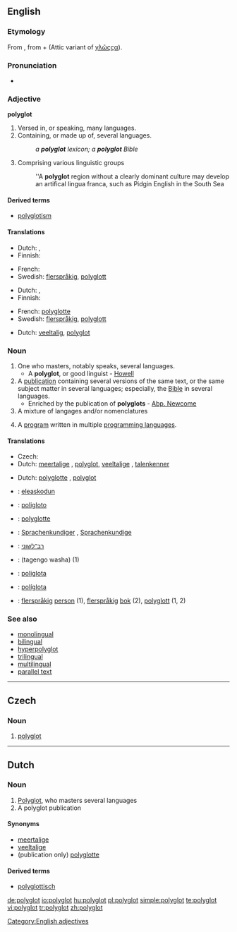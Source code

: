 ==English==

===Etymology===
From {{etyl|grc|en}} {{term|πολύγλωττος||lang=grc|tr=poluglōttos|'many-tongied, polyglot'}}, from {{term|πολύς||tr=polus|lang=grc|many}} + {{term|γλῶττα||lang=grc|tr=glōtta|'tongue, language'}} (Attic variant of [[γλῶςςα]]).

===Pronunciation===
* {{IPA|/pɒliːglɒt/}}

===Adjective===
'''polyglot'''

# Versed in, or speaking, many languages.
# Containing, or made up of, several languages.
#: ''a '''polyglot''' lexicon; a '''polyglot''' Bible''
# Comprising various linguistic groups
#: ''A '''polyglot''' region without a clearly dominant culture may develop an artifical lingua franca, such as Pidgin English in the South Sea

====Derived terms====
* [[polyglotism]]

====Translations====
{{trans-top|Versed in, or speaking, many languages}}
* Dutch: {{t+|nl|meertalig}}, {{t-|nl|polyglot}}
* Finnish: {{t-|fi|monikielinen}}
{{trans-mid}}
* French: {{t+|fr|polyglotte}}
* Swedish: [[flerspråkig]], [[polyglott]]
{{trans-bottom}}

{{trans-top|Containing, or made up of, several languages}}
* Dutch: {{t+|nl|meertalig}}, {{t-|nl|polyglot}}
* Finnish: {{t-|fi|monikielinen}}
{{trans-mid}}
* French: [[polyglotte]]
* Swedish: [[flerspråkig]], [[polyglott]]
{{trans-bottom}}

{{trans-top|Comprising various linguistic groups}}
* Dutch: [[veeltalig]], [[#Dutch|polyglot]]
{{trans-mid}}
{{trans-bottom}}

===Noun===
{{en-noun|polyglots}}

# One who masters, notably speaks, several languages.
#* A '''polyglot''', or good linguist - [[Howell]]
# A [[publication]] containing several versions of the same text, or the same subject matter in several languages; especially, the [[Bible]] in several languages.
#* Enriched by the publication of '''polyglots''' - [[Abp. Newcome]]
# A mixture of langages and/or nomenclatures
# {{computer programming}} A [[program]] written in multiple [[programming language]]s.

====Translations====
{{trans-top|one who masters, notably speaks, several languages}}
* Czech: {{t-|cs|polyglot|m}}
* Dutch: [[meertalige]] {{m}}, [[#Dutch|polyglot]], [[veeltalige]] {{m}}, [[talenkenner]] {{m}}
{{trans-mid}}
{{trans-bottom}}

{{trans-top|publication containing several versions of the same}}
* Dutch: [[polyglotte]] {{m|f}}, [[#Dutch|polyglot]]
{{trans-mid}}
{{trans-bottom}}

{{checktrans-top}}
* {{ttbc|Basque}}: [[eleaskodun]]
* {{ttbc|Esperanto}}: [[poligloto]]
* {{ttbc|French}}: [[polyglotte]] {{m|f}}
* {{ttbc|German}}: [[Sprachenkundiger]] {{m}}, [[Sprachenkundige]] {{f}}
{{trans-mid}}
* {{ttbc|Hebrew}}: [[רב־לשוני]]
* {{ttbc|Japanese}}: {{Jpan|[[多言語話者]]}} (tagengo washa) (1)
* {{ttbc|Portuguese}}: [[poliglota]] {{m|f}}
* {{ttbc|Spanish}}: [[políglota]] {{m}}
* {{ttbc|Swedish}}: [[flerspråkig]] [[person]] {{c}} (1), [[flerspråkig]] [[bok]] {{c}} (2), [[polyglott]] {{c}} (1, 2)
{{trans-bottom}}

===See also===
* [[monolingual]]
* [[bilingual]]
* [[hyperpolyglot]]
* [[trilingual]]
* [[multilingual]]
* [[parallel text]]

[[Category:English adjectives]]

----

==Czech==

===Noun===
{{cs-noun|g=m}}

# {{sense|person}} [[#English|polyglot]]

----

==Dutch==

===Noun===
{{nl-noun|polyglotten|g=m}}

# [[#English|Polyglot]], who masters several languages
# A polyglot publication

====Synonyms====
* [[meertalige]] {{m}}
* [[veeltalige]] {{m}}
* (publication only) [[polyglotte]] {{m|v}}

====Derived terms====
* [[polyglottisch]]

[[de:polyglot]]
[[io:polyglot]]
[[hu:polyglot]]
[[pl:polyglot]]
[[simple:polyglot]]
[[te:polyglot]]
[[vi:polyglot]]
[[tr:polyglot]]
[[zh:polyglot]]
